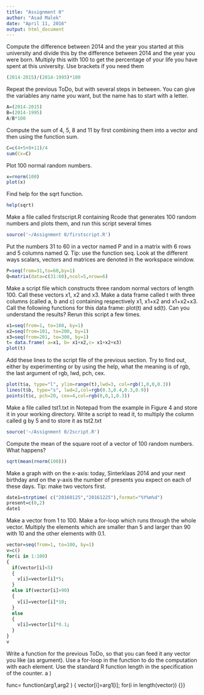 ---
title: "Assignment 0"
author: "Asad Malek"
date: "April 11, 2016"
output: html_document
---

Compute the difference between 2014 and the
year you started at this university and divide
this by the difference between 2014 and the year
you were born. Multiply this with 100 to get
the percentage of your life you have spent at
this university. Use brackets if you need them
```{r}
(2014-2015)/(2014-1995)*100
```

Repeat the previous ToDo, but with several
steps in between. You can give the variables
any name you want, but the name has to start
with a letter.
```{r}
A=(2014-2015)
B=(2014-1995)
A/B*100
```

Compute the sum of 4, 5, 8 and 11 by first combining
them into a vector and then using the
function sum.
```{r}
C=c(4+5+8+11)/4
sum(Cx=C)
```
Plot 100 normal random numbers.
```{r}
x=rnorm(100)
plot(x)
```
Find help for the sqrt function.
```{r}
help(sqrt)
```

Make a file called firstscript.R containing Rcode
that generates 100 random numbers and
plots them, and run this script several times
```{r}
source('~/Assignment 0/firstscript.R')
```

Put the numbers 31 to 60 in a vector named
P and in a matrix with 6 rows and 5 columns
named Q. Tip: use the function seq. Look at
the different ways scalars, vectors and matrices
are denoted in the workspace window.
```{r}
P=seq(from=31,to=60,by=1)
Q=matrix(data=c(31:60),ncol=5,nrow=6)
```
Make a script file which constructs three random
normal vectors of length 100. Call these
vectors x1, x2 and x3. Make a data frame called
t with three columns (called a, b and c) containing
respectively x1, x1+x2 and x1+x2+x3.
Call the following functions for this data frame:
plot(t) and sd(t). Can you understand the
results? Rerun this script a few times.
```{r}
x1=seq(from=1, to=100, by=1)
x2=seq(from=101, to=200, by=1)
x3=seq(from=201, to=300, by=1)
t= data.frame( a=x1, b= x1+x2,c= x1+x2+x3)
plot(t)
```
Add these lines to the script file of the previous
section. Try to find out, either by experimenting
or by using the help, what the meaning is of
rgb, the last argument of rgb, lwd, pch, cex.
```{r}
plot(t$a, type="l", ylim=range(t),lwd=3, col=rgb(1,0,0,0.3))
lines(t$b, type="s", lwd=2,col=rgb(0.3,0.4,0.3,0.9))
points(t$c, pch=20, cex=4,col=rgb(0,0,1,0.3))
```

Make a file called tst1.txt in Notepad from
the example in Figure 4 and store it in your
working directory. Write a script to read it, to
multiply the column called g by 5 and to store
it as tst2.txt
```{r}
source('~/Assignment 0/2script.R')
```

Compute the mean of the square root of a vector
of 100 random numbers. What happens?
```{r}
sqrt(mean(rnorm(100)))
```

Make a graph with on the x-axis: today, Sinterklaas
2014 and your next birthday and on
the y-axis the number of presents you expect on
each of these days. Tip: make two vectors first.
```{r}
date1=strptime( c("20160125","20161225"),format="%Y%m%d")
present=c(0,2)
date1
```

Make a vector from 1 to 100. Make a for-loop
which runs through the whole vector. Multiply
the elements which are smaller than 5 and larger
than 90 with 10 and the other elements with 0.1.
```{r}
vector=seq(from=1, to=100, by=1)
v=c()
for(i in 1:100)
{
  if(vector[i]<5)
  {
    v[i]=vector[i]*5;
  }
  else if(vector[i]>90)
  {
    v[i]=vector[i]*10;
  }
  else
  {
    v[i]=vector[i]*0.1;
  }
}
v
```

Write a function for the previous ToDo, so
that you can feed it any vector you like
(as argument). Use a for-loop in the function
to do the computation with each element.
Use the standard R function length
in the specification of the counter. a
)

func= function(arg1,arg2 )
{
  vector[i]=arg1[i];
  for(i in length(vector))
  {}}

